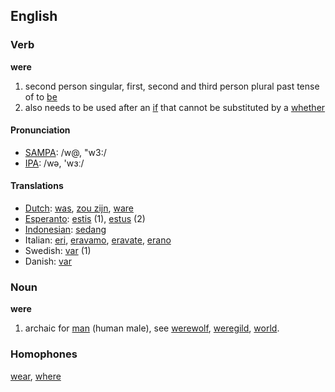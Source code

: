 {{rfc}}
{{wikipedia}}
==English==
=== Verb ===

'''were''' 

# second person singular, first, second and third person plural past tense of to [[be]]
# also needs to be used after an [[if]] that cannot be substituted by a [[whether]]

==== Pronunciation ====
*[[w:SAMPA|SAMPA]]: /w@, "w3:/
*[[w:IPA|IPA]]: /wə, 'wɜː/

==== Translations ====
*[[Dutch]]: [[was]], [[zou zijn]], [[ware]]
*[[Esperanto]]: [[estis]] (1), [[estus]] (2)
*[[Indonesian]]: [[sedang]]
*Italian: [[eri]], [[eravamo]], [[eravate]], [[erano]]
*Swedish: [[var]] (1)
*Danish: [[var]]

=== Noun ===

'''were''' 

# archaic for [[man]] (human male), see [[werewolf]], [[weregild]], [[world]].
=== Homophones ===

[[wear]], [[where]]